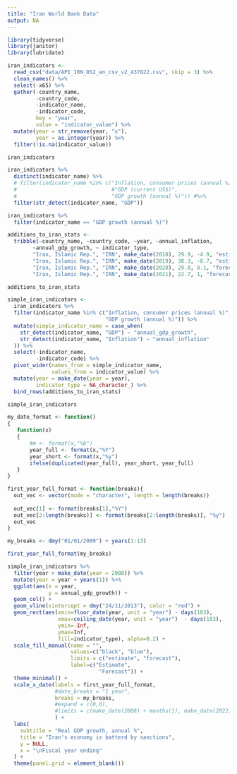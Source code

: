 ```yaml
---
title: "Iran World Bank Data"
output: NA
---
```




```r
library(tidyverse)
library(janitor)
library(lubridate)
```


```r
iran_indicators <- 
  read_csv("data/API_IRN_DS2_en_csv_v2_437822.csv", skip = 3) %>% 
  clean_names() %>% 
  select(-x65) %>% 
  gather(-country_name,
         -country_code,
         -indicator_name,
         -indicator_code,
         key = "year",
         value = "indicator_value") %>% 
  mutate(year = str_remove(year, "x"),
         year = as.integer(year)) %>% 
  filter(!is.na(indicator_value))

iran_indicators
```

```r
iran_indicators %>% 
  distinct(indicator_name) %>% 
  # filter(indicator_name %in% c("Inflation, consumer prices (annual %)",
  #                              #"GDP (current US$)",
  #                              "GDP growth (annual %)")) #%>%
  filter(str_detect(indicator_name, "GDP"))
```

```r
iran_indicators %>% 
  filter(indicator_name == "GDP growth (annual %)")
```

```r
additions_to_iran_stats <-
  tribble(~country_name, ~country_code, ~year, ~annual_inflation,
        ~annual_gdp_growth, ~ indicator_type,
        "Iran, Islamic Rep.", "IRN", make_date(2018), 29.9, -4.9, "estimate",
        "Iran, Islamic Rep.", "IRN", make_date(2019), 38.3, -8.7, "estimate",
        "Iran, Islamic Rep.", "IRN", make_date(2020), 29.0, 0.1, "forecast",
        "Iran, Islamic Rep.", "IRN", make_date(2021), 22.7, 1, "forecast")

additions_to_iran_stats
```


```r
simple_iran_indicators <- 
  iran_indicators %>% 
  filter(indicator_name %in% c("Inflation, consumer prices (annual %)",
                               "GDP growth (annual %)")) %>% 
  mutate(simple_indicator_name = case_when(
    str_detect(indicator_name, "GDP") ~ "annual_gdp_growth",
    str_detect(indicator_name, "Inflation") ~ "annual_inflation"
  )) %>% 
  select(-indicator_name,
         -indicator_code) %>% 
  pivot_wider(names_from = simple_indicator_name,
              values_from = indicator_value) %>% 
  mutate(year = make_date(year = year),
         indicator_type = NA_character_) %>% 
  bind_rows(additions_to_iran_stats)

simple_iran_indicators
```


```r
my_date_format <- function()
{
   function(x)
   {
       #m <- format(x,"%b")
       year_full <- format(x,"%Y")
       year_short <- format(x,"%y")
       ifelse(duplicated(year_full), year_short, year_full)
   }
}
```

```r
first_year_full_format <- function(breaks){
  out_vec <- vector(mode = "character", length = length(breaks))
  
  out_vec[1] <- format(breaks[1],"%Y")
  out_vec[2:length(breaks)] <- format(breaks[2:length(breaks)], "%y")
  out_vec
}
```

```r
my_breaks <- dmy("01/01/2009") + years(1:13)

first_year_full_format(my_breaks)
```


```r
simple_iran_indicators %>% 
  filter(year > make_date(year = 2008)) %>% 
  mutate(year = year + years(1)) %>% 
  ggplot(aes(x = year, 
             y = annual_gdp_growth)) +
  geom_col() +
  geom_vline(xintercept = dmy("24/11/2013"), color = "red") +
  geom_rect(aes(xmin=floor_date(year, unit = "year") - days(183),
                xmax=ceiling_date(year, unit = "year")  - days(183),
                ymin=-Inf,
                ymax=Inf,
                fill=indicator_type), alpha=0.2) +
  scale_fill_manual(name = "", 
                    values=c("black", "blue"),
                    limits = c("estimate", "forecast"),
                    label=c("Estimate",
                             "Forecast")) +
  theme_minimal() +
  scale_x_date(labels = first_year_full_format,
               #date_breaks = "1 year",
               breaks = my_breaks,
               #expand = c(0,0),
               #limits = c(make_date(2008) + months(1), make_date(2022))
               ) +
  labs(
    subtitle = "Real GDP growth, annual %",
    title = "Iran's economy is batterd by sanctions",
    y = NULL,
    x = "\nFiscal year ending"
  ) +
  theme(panel.grid = element_blank())
```

